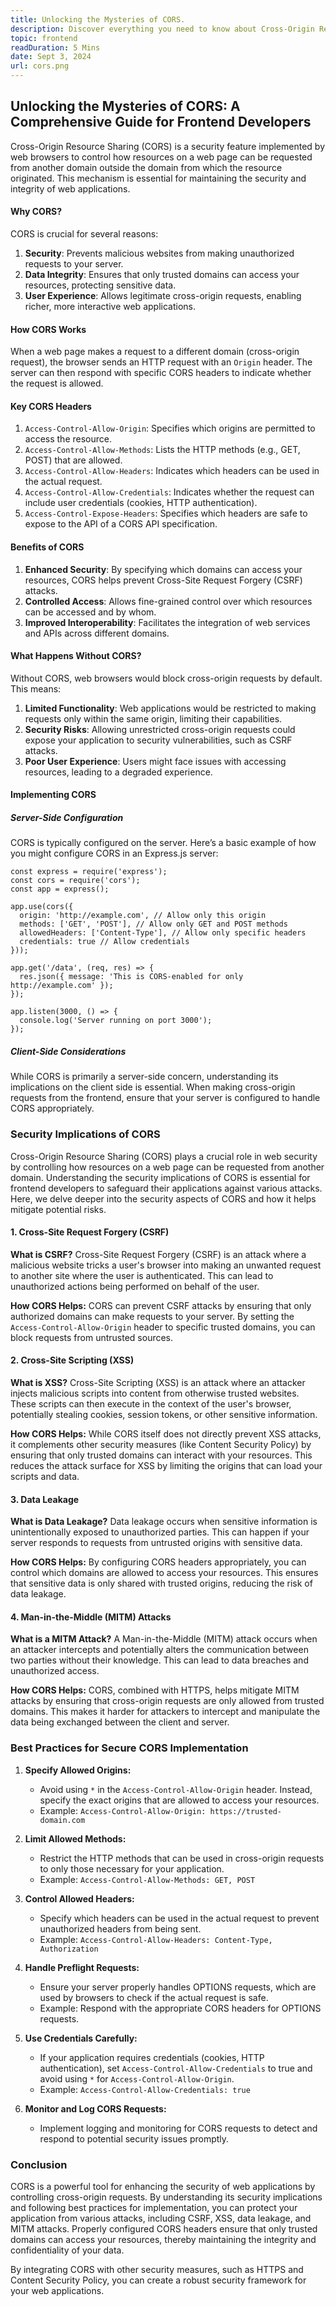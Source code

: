 ```yaml
---
title: Unlocking the Mysteries of CORS.
description: Discover everything you need to know about Cross-Origin Resource Sharing (CORS) in frontend development.
topic: frontend
readDuration: 5 Mins
date: Sept 3, 2024
url: cors.png
---
```


## **Unlocking the Mysteries of CORS: A Comprehensive Guide for Frontend Developers**

Cross-Origin Resource Sharing (CORS) is a security feature implemented by web browsers to control how resources on a web page can be requested from another domain outside the domain from which the resource originated. This mechanism is essential for maintaining the security and integrity of web applications.

#### **Why CORS?**

CORS is crucial for several reasons:

1. **Security**: Prevents malicious websites from making unauthorized requests to your server.
2. **Data Integrity**: Ensures that only trusted domains can access your resources, protecting sensitive data.
3. **User Experience**: Allows legitimate cross-origin requests, enabling richer, more interactive web applications.

#### **How CORS Works**

When a web page makes a request to a different domain (cross-origin request), the browser sends an HTTP request with an `Origin` header. The server can then respond with specific CORS headers to indicate whether the request is allowed.

#### **Key CORS Headers**

1. `Access-Control-Allow-Origin`: Specifies which origins are permitted to access the resource.
2. `Access-Control-Allow-Methods`: Lists the HTTP methods (e.g., GET, POST) that are allowed.
3. `Access-Control-Allow-Headers`: Indicates which headers can be used in the actual request.
4. `Access-Control-Allow-Credentials`: Indicates whether the request can include user credentials (cookies, HTTP authentication).
5. `Access-Control-Expose-Headers`: Specifies which headers are safe to expose to the API of a CORS API specification.

#### **Benefits of CORS**

1. **Enhanced Security**: By specifying which domains can access your resources, CORS helps prevent Cross-Site Request Forgery (CSRF) attacks.
2. **Controlled Access**: Allows fine-grained control over which resources can be accessed and by whom.
3. **Improved Interoperability**: Facilitates the integration of web services and APIs across different domains.

#### **What Happens Without CORS?**

Without CORS, web browsers would block cross-origin requests by default. This means:

1. **Limited Functionality**: Web applications would be restricted to making requests only within the same origin, limiting their capabilities.
2. **Security Risks**: Allowing unrestricted cross-origin requests could expose your application to security vulnerabilities, such as CSRF attacks.
3. **Poor User Experience**: Users might face issues with accessing resources, leading to a degraded experience.

#### **Implementing CORS**

##### **Server-Side Configuration**

CORS is typically configured on the server. Here’s a basic example of how you might configure CORS in an Express.js server:

```
const express = require('express');
const cors = require('cors');
const app = express();

app.use(cors({
  origin: 'http://example.com', // Allow only this origin
  methods: ['GET', 'POST'], // Allow only GET and POST methods
  allowedHeaders: ['Content-Type'], // Allow only specific headers
  credentials: true // Allow credentials
}));

app.get('/data', (req, res) => {
  res.json({ message: 'This is CORS-enabled for only http://example.com' });
});

app.listen(3000, () => {
  console.log('Server running on port 3000');
});
```

##### **Client-Side Considerations**

While CORS is primarily a server-side concern, understanding its implications on the client side is essential. When making cross-origin requests from the frontend, ensure that your server is configured to handle CORS appropriately.

### **Security Implications of CORS**

Cross-Origin Resource Sharing (CORS) plays a crucial role in web security by controlling how resources on a web page can be requested from another domain. Understanding the security implications of CORS is essential for frontend developers to safeguard their applications against various attacks. Here, we delve deeper into the security aspects of CORS and how it helps mitigate potential risks.

#### **1. Cross-Site Request Forgery (CSRF)**

**What is CSRF?** Cross-Site Request Forgery (CSRF) is an attack where a malicious website tricks a user's browser into making an unwanted request to another site where the user is authenticated. This can lead to unauthorized actions being performed on behalf of the user.

**How CORS Helps:** CORS can prevent CSRF attacks by ensuring that only authorized domains can make requests to your server. By setting the `Access-Control-Allow-Origin` header to specific trusted domains, you can block requests from untrusted sources.

#### **2. Cross-Site Scripting (XSS)**

**What is XSS?** Cross-Site Scripting (XSS) is an attack where an attacker injects malicious scripts into content from otherwise trusted websites. These scripts can then execute in the context of the user's browser, potentially stealing cookies, session tokens, or other sensitive information.

**How CORS Helps:** While CORS itself does not directly prevent XSS attacks, it complements other security measures (like Content Security Policy) by ensuring that only trusted domains can interact with your resources. This reduces the attack surface for XSS by limiting the origins that can load your scripts and data.

#### **3. Data Leakage**

**What is Data Leakage?** Data leakage occurs when sensitive information is unintentionally exposed to unauthorized parties. This can happen if your server responds to requests from untrusted origins with sensitive data.

**How CORS Helps:** By configuring CORS headers appropriately, you can control which domains are allowed to access your resources. This ensures that sensitive data is only shared with trusted origins, reducing the risk of data leakage.

#### **4. Man-in-the-Middle (MITM) Attacks**

**What is a MITM Attack?** A Man-in-the-Middle (MITM) attack occurs when an attacker intercepts and potentially alters the communication between two parties without their knowledge. This can lead to data breaches and unauthorized access.

**How CORS Helps:** CORS, combined with HTTPS, helps mitigate MITM attacks by ensuring that cross-origin requests are only allowed from trusted domains. This makes it harder for attackers to intercept and manipulate the data being exchanged between the client and server.

### **Best Practices for Secure CORS Implementation**

1. **Specify Allowed Origins:**

   - Avoid using `*` in the `Access-Control-Allow-Origin` header. Instead, specify the exact origins that are allowed to access your resources.
   - Example: `Access-Control-Allow-Origin: https://trusted-domain.com`

2. **Limit Allowed Methods:**

   - Restrict the HTTP methods that can be used in cross-origin requests to only those necessary for your application.
   - Example: `Access-Control-Allow-Methods: GET, POST`

3. **Control Allowed Headers:**

   - Specify which headers can be used in the actual request to prevent unauthorized headers from being sent.
   - Example: `Access-Control-Allow-Headers: Content-Type, Authorization`

4. **Handle Preflight Requests:**

   - Ensure your server properly handles OPTIONS requests, which are used by browsers to check if the actual request is safe.
   - Example: Respond with the appropriate CORS headers for OPTIONS requests.

5. **Use Credentials Carefully:**

   - If your application requires credentials (cookies, HTTP authentication), set `Access-Control-Allow-Credentials` to true and avoid using `*` for `Access-Control-Allow-Origin`.
   - Example: `Access-Control-Allow-Credentials: true`

6. **Monitor and Log CORS Requests:**

   - Implement logging and monitoring for CORS requests to detect and respond to potential security issues promptly.

### **Conclusion**

CORS is a powerful tool for enhancing the security of web applications by controlling cross-origin requests. By understanding its security implications and following best practices for implementation, you can protect your application from various attacks, including CSRF, XSS, data leakage, and MITM attacks. Properly configured CORS headers ensure that only trusted domains can access your resources, thereby maintaining the integrity and confidentiality of your data.

By integrating CORS with other security measures, such as HTTPS and Content Security Policy, you can create a robust security framework for your web applications.

